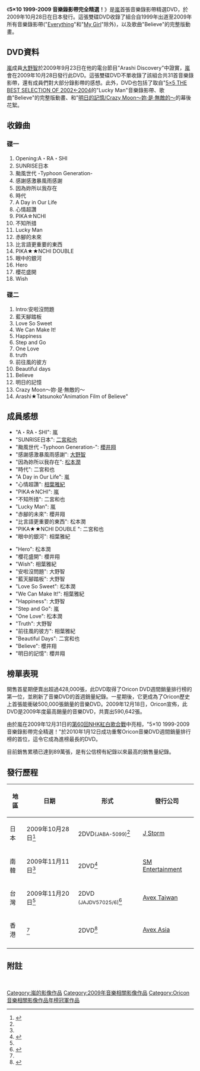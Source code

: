 {{Infobox album
| Name = 5×10 1999-2009 音樂錄影帶完全精選！
| Type = DVD
| Cover = 
| Cover Size = 
| Caption = 
| Artist = [[嵐|嵐]]
| Released = 2009年10月28日
| Format = [[DVD|DVD]]
| Recorded = 1999-2009年
| Genre = Pop,搖滾
| Length = 238分
| Label = [[J_Storm|J Storm]]
| Writer =
| Producer =  
| Certification  = 
| Chart position = 
| Last album = [[ARASHI_AROUND_ASIA_2008_in_Tokyo|ARASHI AROUND ASIA 2008 in Tokyo]]<br />(2009)
| This album = '''''5×10 1999-2009 音樂錄影帶完全精選！'''''<br />(2009)
| Next album = ''[[ARASHI_Anniversary_Tour_5×10|ARASHI Anniversary Tour 5×10]]''<br />(2010)
}}


《'''5×10 1999-2009 音樂錄影帶完全精選！'''》是[[嵐|嵐]]首張音樂錄影帶精選DVD，於2009年10月28日在日本發行。這張雙碟DVD收錄了組合自1999年出道至2009年所有音樂錄影帶("[[Everything_(嵐)|Everything]]"和"[[My_Girl_(嵐)|My Girl]]"除外)，以及歌曲"Believe"的完整版動畫。
== DVD資料 ==
[[嵐|嵐]]成員[[大野智|大野智]]於2009年9月23日在他的電台節目"Arashi Discovery"中證實，[[嵐|嵐]]會在2009年10月28日發行此DVD。這張雙碟DVD不單收錄了該組合共31首音樂錄影帶，還有成員們對大部分錄影帶的感想。此外，DVD也包括了取自"[[5×5_THE_BEST_SELECTION_OF_2002←2004|5×5 THE BEST SELECTION OF 2002←2004]]的"Lucky Man"音樂錄影帶、歌曲"Believe"的完整版動畫、和"[[明日的記憶/Crazy_Moon～妳·是·無敵的～|明日的記憶/Crazy Moon～妳·是·無敵的～]]的幕後花絮。
== 收錄曲 ==
{{col-begin}}
{{col-2}}
=== 碟一 ===
#Opening:A・RA・SHI
#SUNRISE日本 
#颱風世代 -Typhoon Generation- 
#感謝感激暴風雨感謝 
#因為妳所以我存在 
#時代 
#A Day in Our Life 
#心情超讚 
#PIKA☆NCHI 
#不知所措 
#Lucky Man 
#赤腳的未來 
#比言語更重要的東西 
#PIKA★★NCHI DOUBLE 
#眼中的銀河 
#Hero 
#櫻花盛開 
#Wish 
{{col-2}}
=== 碟二 ===
#Intro:安啦沒問題 
#藍天腳踏板 
#Love So Sweet 
#We Can Make It! 
#Happiness 
#Step and Go 
#One Love 
#truth 
#前往風的彼方 
#Beautiful days 
#Believe 
#明日的記憶 
#Crazy Moon～妳‧是‧無敵的～
#Arashi★Tatsunoko"Animation Film of Believe" 
{{col-end}}

== 成員感想 ==
{{col-begin}}
{{col-2}}
*"A・RA・SHI": 嵐
*"SUNRISE日本": [[二宮和也|二宮和也]]
*"颱風世代 -Typhoon Generation-": [[櫻井翔|櫻井翔]]
*"感謝感激暴風雨感謝": [[大野智|大野智]]
*"因為妳所以我存在": [[松本潤|松本潤]]
*"時代": 二宮和也
*"A Day in Our Life": 嵐
*"心情超讚": [[相葉雅紀|相葉雅紀]]
*"PIKA☆NCHI": 嵐
*"不知所措": 二宮和也
*"Lucky Man": 嵐
*"赤腳的未來": 櫻井翔
*"比言語更重要的東西": 松本潤
*"PIKA★★NCHI DOUBLE ": 二宮和也
*"眼中的銀河": 相葉雅紀
{{col-2}}
*"Hero": 松本潤
*"櫻花盛開": 櫻井翔
*"Wish": 相葉雅紀
*"安啦沒問題": 大野智
*"藍天腳踏板": 大野智
*"Love So Sweet": 松本潤
*"We Can Make It!": 相葉雅紀
*"Happiness": 大野智
*"Step and Go": 嵐
*"One Love": 松本潤
*"Truth": 大野智
*"前往風的彼方": 相葉雅紀
*"Beautiful Days": 二宮和也
*"Believe": 櫻井翔
*"明日的記憶": 櫻井翔
{{col-end}}
== 榜單表現 ==
開售首星期便賣出超過428,000張，此DVD取得了Oricon DVD週間銷量排行榜的第一位，並刷新了音樂DVD的首週銷量紀錄。一星期後，它更成為了Oricon歷史上首張能衝破500,000張銷量的音樂DVD。2009年12月18日，Oricon宣佈，此DVD是2009年度最高銷量的音樂DVD，共賣出590,642張。

由於嵐在2009年12月31日的[[第60回NHK紅白歌合戰|第60回NHK紅白歌合戰]]中亮相，"5×10 1999-2009 音樂錄影帶完全精選！"於2010年1月12日成功重奪Oricon音樂DVD週間銷量排行榜的首位，這令它成為進榜最長的DVD。

目前銷售累積已達到89萬張，是有公信榜有紀錄以來最高的銷售量紀錄。

== 發行歷程 ==
{| class="wikitable"
|-
! 地區
! 日期
! 形式 
! 發行公司
|-
| 日本
| 2009年10月28日{{start date|2009|10|28}}<ref name="japan">{{cite web|url=http://www.cdjapan.co.jp/detailview.html?KEY=JABA-5099|title=5X10 All the Best! Clips 1999-2009|publisher=CDJapan|accessdate=2010-01-12|archive-date=2010-01-06|archive-url=https://web.archive.org/web/20100106055443/http://www.cdjapan.co.jp/detailview.html?KEY=JABA-5099|dead-url=no}}</ref>
| 2DVD<small>(JABA-5099)</small><ref name="japan" />
| [[J_Storm|J Storm]]
|-
| 南韓
| 2009年11月11日<ref name="korea" />
| 2DVD<ref name="korea">{{cite web|url=http://dvd.aladdin.co.kr/shop/wproduct.aspx?ISBN=9049755151|title=Arashi - 5X10 All the BEST! CLIPS 1999-2009 (2DISC)|language=Ko|publisher=Aladdin|accessdate=2010-03-18|archive-date=2019-09-18|archive-url=https://web.archive.org/web/20190918211356/https://www.aladin.co.kr/shop/wproduct.aspx?ISBN=9049755151|dead-url=no}}</ref>
| [[SM_Entertainment|SM Entertainment]]
|-
| 台灣
| 2009年11月20日<ref name="taiwan" />
| 2DVD <small>(JAJDV57025/6)</small><ref name="taiwan">{{cite web|url=http://www.avex.com.tw/songlist/songlist.asp?s_cateid=JAJDV57025/6|title=5×10 1999-2009 音樂錄影帶完全精選!(2DVD)|language=zh|publisher=[[Avex_Group|Avex Taiwan]]|accessdate=2010-01-14|archive-date=2011-09-28|archive-url=https://web.archive.org/web/20110928144608/http://www.avex.com.tw/songlist/songlist.asp?s_cateid=JAJDV57025%2F6|dead-url=no}}</ref>
| [[愛貝克思|Avex Taiwan]]
|-
| 香港
| {{start date|2009|11|27}}<ref name="hk" />
| 2DVD<ref name="hk">{{cite web|url=http://www.yesasia.com/global/5-10-all-the-best-clips-1999-2009-hong-kong-version/1021588761-0-0-0-en/info.html|title=5×10 All the BEST! CLIPS 1999-2009 (Hong Kong Version)|language=zh|publisher=YesAsia|accessdate=2010-01-14|archive-date=2010-01-26|archive-url=https://web.archive.org/web/20100126193642/http://www.yesasia.com/global/5-10-all-the-best-clips-1999-2009-hong-kong-version/1021588761-0-0-0-en/info.html|dead-url=no}}</ref>
| [[愛貝克思|Avex Asia]]
|-
|}

== 附註 ==
<references />
{{reflist}}
<br />

{{嵐}}
{{Oricon音樂相關影像作品年榜冠軍|2009年}}

{{DEFAULTSORT:Faibu bai Ten All the Best! Clips Ichikyuukyuukyuu - Nizerozerokyuu}}
[[Category:嵐的影像作品|Category:嵐的影像作品]]
[[Category:2009年音樂相關影像作品|Category:2009年音樂相關影像作品]]
[[Category:Oricon音樂相關影像作品年榜冠軍作品|Category:Oricon音樂相關影像作品年榜冠軍作品]]